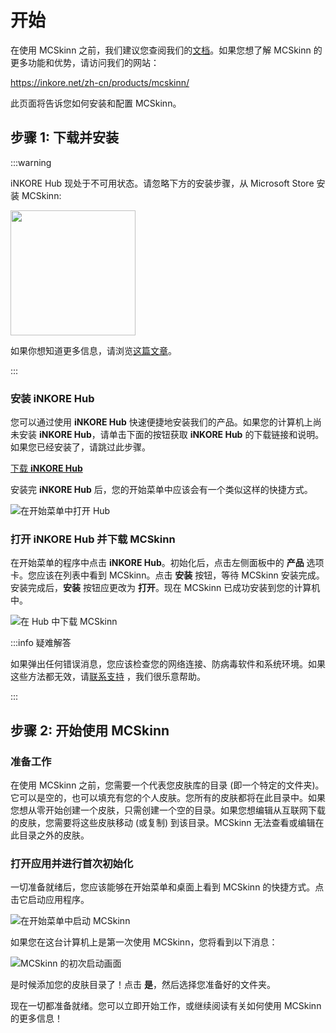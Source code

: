 # 开始

在使用 MCSkinn 之前，我们建议您查阅我们的[文档](docs.inkore.net)。如果您想了解 MCSkinn 的更多功能和优势，请访问我们的网站：   

https://inkore.net/zh-cn/products/mcskinn/

此页面将告诉您如何安装和配置 MCSkinn。

## 步骤 1: 下载并安装

:::warning

iNKORE Hub 现处于不可用状态。请忽略下方的安装步骤，从 Microsoft Store 安装 MCSkinn:

<a href="https://apps.microsoft.com/detail/9n8sjt329hh1?mode=mini">
	<img src="https://get.microsoft.com/images/zh-cn%20dark.svg" width="200"/>
</a>

如果你想知道更多信息，请浏览[这篇文章](https://docs.inkore.net/zh-cn/announcements/2024/09/30/legacy-hub-service-suspended)。

:::

### 安装 iNKORE Hub

您可以通过使用 **iNKORE Hub** 快速便捷地安装我们的产品。如果您的计算机上尚未安装 **iNKORE Hub**，请单击下面的按钮获取 **iNKORE Hub** 的下载链接和说明。如果您已经安装了，请跳过此步骤。

[下载 **iNKORE Hub**](https://inkore.net/hub-windows)

安装完 **iNKORE Hub** 后，您的开始菜单中应该会有一个类似这样的快捷方式。

![在开始菜单中打开 Hub](hub-in-start-menu.png)

### 打开 iNKORE Hub 并下载 MCSkinn

在开始菜单的程序中点击 **iNKORE Hub**。初始化后，点击左侧面板中的 **产品** 选项卡。您应该在列表中看到 MCSkinn。点击 **安装** 按钮，等待 MCSkinn 安装完成。安装完成后，**安装** 按钮应更改为 **打开**。现在 MCSkinn 已成功安装到您的计算机中。 

![在 Hub 中下载 MCSkinn](download-mcskinn-in-hub.png)

:::info 疑难解答

如果弹出任何错误消息，您应该检查您的网络连接、防病毒软件和系统环境。如果这些方法都无效，请[联系支持](studios@inkore.net) ，我们很乐意帮助。

:::

## 步骤 2: 开始使用 MCSkinn

### 准备工作

在使用 MCSkinn 之前，您需要一个代表您皮肤库的目录 (即一个特定的文件夹)。它可以是空的，也可以填充有您的个人皮肤。您所有的皮肤都将在此目录中。如果您想从零开始创建一个皮肤，只需创建一个空的目录。如果您想编辑从互联网下载的皮肤，您需要将这些皮肤移动 (或复制) 到该目录。MCSkinn 无法查看或编辑在此目录之外的皮肤。

### 打开应用并进行首次初始化

一切准备就绪后，您应该能够在开始菜单和桌面上看到 MCSkinn 的快捷方式。点击它启动应用程序。

![在开始菜单中启动 MCSkinn](start-mcskinn-in-start-menu.png)

如果您在这台计算机上是第一次使用 MCSkinn，您将看到以下消息：

![MCSkinn 的初次启动画面](mcskinn-first-run.png)

是时候添加您的皮肤目录了！点击 **是**，然后选择您准备好的文件夹。

现在一切都准备就绪。您可以立即开始工作，或继续阅读有关如何使用 MCSkinn 的更多信息！